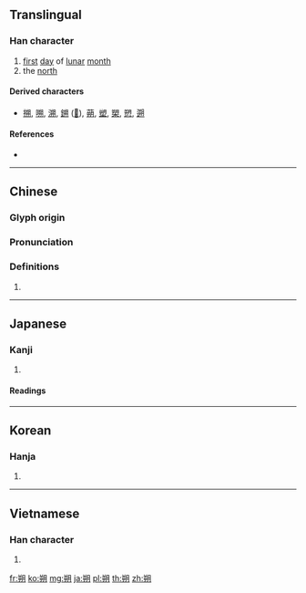 {{character info/new}}
==Translingual==

===Han character===
{{Han char|rn=74|rad=月|as=06|sn=10|four=87420|canj=TUB|ids=⿰屰月}}

# [[first]] [[day]] of [[lunar]] [[month]]
# the [[north]]

====Derived characters====
* [[搠]], [[嗍]], [[溯]], [[鎙]] ([[𫔈]]), [[蒴]], [[塑]], [[槊]], [[愬]], [[遡]]

====References====
* {{Han ref|kx=0505.160|dkj=14359|dj=0884.080|hdz=32072.020|uh=6714|ud=26388|bh=AED2|bd=44754}}

----

==Chinese==
{{zh-forms}}

===Glyph origin===
{{Han etym}}

===Pronunciation===
{{zh-pron
|m=shuò
|c=sok3
|h=pfs=
|md=
|mn=
|w=
|mc=y
|oc=y
|cat=
}}

===Definitions===
{{zh-hanzi}}

# {{rfdef|lang=zh}}

----

==Japanese==

===Kanji===
{{ja-kanji|grade=|rs=月06}}

# {{defn|lang=ja|sort=月06}}

====Readings====
{{ja-readings|goon=[[さく]] (saku)|kanon=[[さく]] (saku)|kun=[[ついたち]] (tsuitachi)}}

----

==Korean==

===Hanja===
{{ko-hanja|hangeul=삭|eumhun=|rv=sak|mr=sak|y=sak}}

# {{defn|lang=ko|sort=月06}}

----

==Vietnamese==

===Han character===
{{vi-hantu|[[sóc]], [[xóc]], [[xộc]], [[dũng]]|rs=月06}}

# {{defn|lang=vi|sort=月06}}

[[fr:朔]]
[[ko:朔]]
[[mg:朔]]
[[ja:朔]]
[[pl:朔]]
[[th:朔]]
[[zh:朔]]